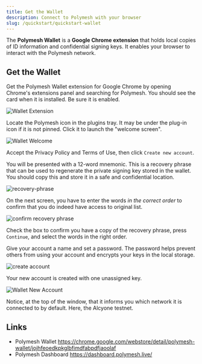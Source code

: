 ```yaml
---
title: Get the Wallet
description: Connect to Polymesh with your browser
slug: /quickstart/quickstart-wallet
---
```


The **Polymesh Wallet** is a **Google Chrome extension** that holds local copies of ID information and confidential signing keys. It enables your browser to interact with the Polymesh network.

## Get the Wallet

Get the Polymesh Wallet extension for Google Chrome by opening Chrome's extensions panel and searching for Polymesh. You should see the card when it is installed. Be sure it is enabled.

![Wallet Extension](images/wallet_extension.png)

Locate the Polymesh icon in the plugins tray. It may be under the plug-in icon if it is not pinned. Click it to launch the "welcome screen".

![Wallet Welcome](images/welcome.png)

Accept the Privacy Policy and Terms of Use, then click `Create new account`.

You will be presented with a 12-word mnemonic. This is a recovery phrase that can be used to regenerate the private signing key stored in the wallet. You should copy this and store it in a safe and confidential location.

![recovery-phrase](images/recovery-phrase.png)

On the next screen, you have to enter the words _in the correct order_ to confirm that you do indeed have access to original list.

![confirm recovery phrase](images/confirm-recovery-phrase.png)

Check the box to confirm you have a copy of the recovery phrase, press `Continue`, and select the words in the right order.

Give your account a name and set a password. The password helps prevent others from using your account and encrypts your keys in the local storage.

![create account](images/create_account.png)

Your new account is created with one unassigned key.

![Wallet New Account](images/new_account.png)

Notice, at the top of the window, that it informs you which network it is connected to by default. Here, the Alcyone testnet.

## Links

- Polymesh Wallet https://chrome.google.com/webstore/detail/polymesh-wallet/jojhfeoedkpkglbfimdfabpdfjaoolaf
- Polymesh Dashboard https://dashboard.polymesh.live/
